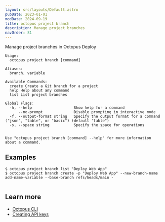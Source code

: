 ```yaml
---
layout: src/layouts/Default.astro
pubDate: 2023-01-01
modDate: 2024-09-19
title: octopus project branch
description: Manage project branches
navOrder: 81
---
```


Manage project branches in Octopus Deploy

```
Usage:
  octopus project branch [command]

Aliases:
  branch, variable

Available Commands:
  create Create a Git branch for a project
  help Help about any command
  list List project branches

Global Flags:
  -h, --help                   Show help for a command
      --no-prompt              Disable prompting in interactive mode
  -f, --output-format string   Specify the output format for a command ("json", "table", or "basic") (default "table")
  -s, --space string           Specify the space for operations


Use "octopus project branch [command] --help" for more information about a command.
```

## Examples

<SamplesInstance />

```
$ octopus project branch list "Deploy Web App"
$ octopus project branch create -p "Deploy Web App" --new-branch-name add-name-variable --base-branch refs/heads/main -


```

## Learn more

- [Octopus CLI](/docs/octopus-rest-api/cli)
- [Creating API keys](/docs/octopus-rest-api/how-to-create-an-api-key)